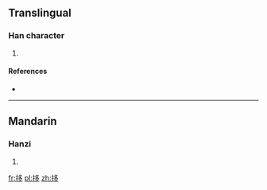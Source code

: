 ==Translingual==

===Han character===
{{Han char|rn=64|rad=手|as=06|sn=9|four=5702<sub>7</sub>|canj=手弓戈弓 (QNIN), X手弓戈弓 (XQNIN)|ids=⿰[[扌]][[多]]}}

# {{defn|Han|sort=手06}}

====References====
* {{Han ref|kx=0428.180|dkj=12008|dj=0777.120|hdz=31874.050|uh=62F8|ud=25336|bh=CEDE|bd=52958}}

----

==Mandarin==

===Hanzi===
{{cmn-hanzi|pin=[[chǐ]] ([[chi3]])|wg=[[ch'ih3|ch'ih<sup>3</sup>]]}}

# {{defn|lang=cmn|sort=手06}}

[[fr:拸]]
[[pl:拸]]
[[zh:拸]]